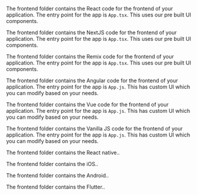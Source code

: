 
<FrontendView frontend="react">

The frontend folder contains the React code for the frontend of your application. The entry point for the app is `App.tsx`. This uses our pre built UI components.

</FrontendView>

<FrontendView frontend="nextjs">

The frontend folder contains the NextJS code for the frontend of your application. The entry point for the app is `App.tsx`. This uses our pre built UI components.

</FrontendView>

<FrontendView frontend="remix">

The frontend folder contains the Remix code for the frontend of your application. The entry point for the app is `App.tsx`. This uses our pre built UI components.

</FrontendView>

<FrontendView frontend="angular">

The frontend folder contains the Angular code for the frontend of your application. The entry point for the app is `App.js`. This has custom UI which you can modify based on your needs.

</FrontendView>

<FrontendView frontend="vue">

The frontend folder contains the Vue code for the frontend of your application. The entry point for the app is `App.js`. This has custom UI which you can modify based on your needs.

</FrontendView>

<FrontendView frontend="vanillajs">

The frontend folder contains the Vanilla JS code for the frontend of your application. The entry point for the app is `App.js`. This has custom UI which you can modify based on your needs.

</FrontendView>

<FrontendView frontend="react-native">

The frontend folder contains the React native..

</FrontendView>

<FrontendView frontend="ios">

The frontend folder contains the iOS..

</FrontendView>

<FrontendView frontend="android">

The frontend folder contains the Android..

</FrontendView>

<FrontendView frontend="flutter">

The frontend folder contains the Flutter..

</FrontendView>